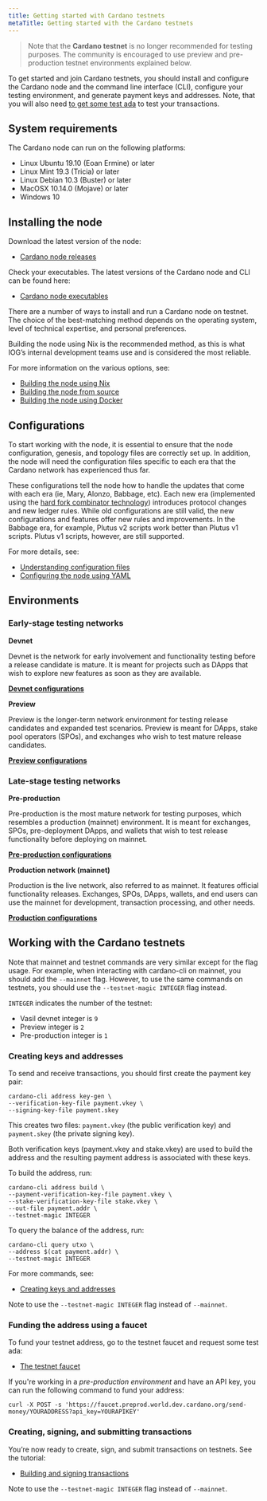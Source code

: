 ```yaml
---
title: Getting started with Cardano testnets
metaTitle: Getting started with the Cardano testnets
---
```


> Note that the **Cardano testnet** is no longer recommended for testing
> purposes. The community is encouraged to use preview and pre-production
> testnet environments explained below.

To get started and join Cardano testnets, you should install and configure the
Cardano node and the command line interface (CLI), configure your testing
environment, and generate payment keys and addresses. Note, that you will also
need [to get some test ada](/cardano-testnets/tools/faucet) to test your
transactions.

## System requirements

The Cardano node can run on the following platforms:

- Linux Ubuntu 19.10 (Eoan Ermine) or later
- Linux Mint 19.3 (Tricia) or later
- Linux Debian 10.3 (Buster) or later
- MacOSX 10.14.0 (Mojave) or later
- Windows 10

## Installing the node

Download the latest version of the node:

- [Cardano node releases](https://github.com/input-output-hk/cardano-node/releases)

Check your executables. The latest versions of the Cardano node and CLI can be
found here:

- [Cardano node executables](https://github.com/input-output-hk/cardano-node#executables)

There are a number of ways to install and run a Cardano node on testnet. The
choice of the best-matching method depends on the operating system, level of
technical expertise, and personal preferences.

Building the node using Nix is the recommended method, as this is what IOG’s
internal development teams use and is considered the most reliable.

For more information on the various options, see:

- [Building the node using Nix](https://github.com/input-output-hk/cardano-node-wiki/blob/main/docs/getting-started/building-the-node-using-nix.md)
- [Building the node from source](https://github.com/input-output-hk/cardano-node-wiki/blob/main/docs/getting-started/install.md)
- [Building the node using Docker](https://hub.docker.com/r/inputoutput/cardano-node)

## Configurations

To start working with the node, it is essential to ensure that the node
configuration, genesis, and topology files are correctly set up. In addition,
the node will need the configuration files specific to each era that the Cardano
network has experienced thus far.

These configurations tell the node how to handle the updates that come with each
era (ie, Mary, Alonzo, Babbage, etc). Each new era (implemented using the
[hard fork combinator technology](https://docs.cardano.org/learn/about-hard-forks))
introduces protocol changes and new ledger rules. While old configurations are
still valid, the new configurations and features offer new rules and
improvements. In the Babbage era, for example, Plutus v2 scripts work better
than Plutus v1 scripts. Plutus v1 scripts, however, are still supported.

For more details, see:

- [Understanding configuration files](https://github.com/input-output-hk/cardano-node-wiki/blob/main/docs/getting-started/understanding-config-files.md)
- [Configuring the node using YAML](https://github.com/input-output-hk/cardano-node-wiki/blob/main/docs/reference/configuring-a-node-using-yaml.md)

## Environments

### Early-stage testing networks

**Devnet**

Devnet is the network for early involvement and functionality testing before a
release candidate is mature. It is meant for projects such as DApps that wish to
explore new features as soon as they are available.

[**Devnet configurations**](https://book.world.dev.cardano.org/environments.html#vasil-dev)

**Preview**

Preview is the longer-term network environment for testing release candidates
and expanded test scenarios. Preview is meant for DApps, stake pool operators
(SPOs), and exchanges who wish to test mature release candidates.

[**Preview configurations**](https://book.world.dev.cardano.org/environments.html#preview-testnet)

### Late-stage testing networks

**Pre-production**

Pre-production is the most mature network for testing purposes, which resembles
a production (mainnet) environment. It is meant for exchanges, SPOs,
pre-deployment DApps, and wallets that wish to test release functionality before
deploying on mainnet.

[**Pre-production configurations**](https://book.world.dev.cardano.org/environments.html#pre-production-testnet)

**Production network (mainnet)**

Production is the live network, also referred to as mainnet. It features
official functionality releases. Exchanges, SPOs, DApps, wallets, and end users
can use the mainnet for development, transaction processing, and other needs.

[**Production configurations**](https://book.world.dev.cardano.org/environments.html#production-mainnet)

## Working with the Cardano testnets

Note that mainnet and testnet commands are very similar except for the flag
usage. For example, when interacting with cardano-cli on mainnet, you should add
the `--mainnet` flag. However, to use the same commands on testnets, you should
use the `--testnet-magic INTEGER` flag instead.

`INTEGER` indicates the number of the testnet:

- Vasil devnet integer is `9`
- Preview integer is `2`
- Pre-production integer is `1`

### Creating keys and addresses

To send and receive transactions, you should first create the payment key pair:

```
cardano-cli address key-gen \
--verification-key-file payment.vkey \
--signing-key-file payment.skey
```

This creates two files: `payment.vkey` (the public verification key) and
`payment.skey` (the private signing key).

Both verification keys (payment.vkey and stake.vkey) are used to build the
address and the resulting payment address is associated with these keys.

To build the address, run:

```
cardano-cli address build \
--payment-verification-key-file payment.vkey \
--stake-verification-key-file stake.vkey \
--out-file payment.addr \
--testnet-magic INTEGER
```

To query the balance of the address, run:

```
cardano-cli query utxo \
--address $(cat payment.addr) \
--testnet-magic INTEGER
```

For more commands, see:

- [Creating keys and addresses](https://github.com/input-output-hk/cardano-node-wiki/blob/main/docs/stake-pool-operations/3_keys_and_addresses.md)

Note to use the `--testnet-magic INTEGER` flag instead of `--mainnet`.

### Funding the address using a faucet

To fund your testnet address, go to the testnet faucet and request some test
ada:

- [The testnet faucet](/cardano-testnets/tools/faucet)

If you're working in a _pre-production environment_ and have an API key, you can
run the following command to fund your address:

`curl -X POST -s 'https://faucet.preprod.world.dev.cardano.org/send-money/YOURADDRESS?api_key=YOURAPIKEY'`

### Creating, signing, and submitting transactions

You’re now ready to create, sign, and submit transactions on testnets. See the
tutorial:

- [Building and signing transactions](https://github.com/input-output-hk/cardano-node-wiki/blob/main/docs/reference/building-and-signing-tx.md)

Note to use the `--testnet-magic INTEGER` flag instead of `--mainnet`.
